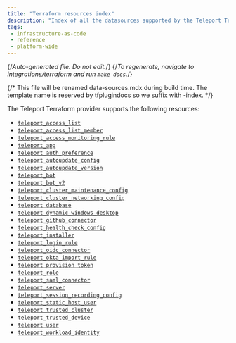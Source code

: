 ```yaml
---
title: "Terraform resources index"
description: "Index of all the datasources supported by the Teleport Terraform Provider"
tags:
 - infrastructure-as-code
 - reference
 - platform-wide
---
```


{/*Auto-generated file. Do not edit.*/}
{/*To regenerate, navigate to integrations/terraform and run `make docs`.*/}

{/*
    This file will be renamed data-sources.mdx during build time.
    The template name is reserved by tfplugindocs so we suffix with -index.
*/}

The Teleport Terraform provider supports the following resources:

  - [`teleport_access_list`](./access_list.mdx)
  - [`teleport_access_list_member`](./access_list_member.mdx)
  - [`teleport_access_monitoring_rule`](./access_monitoring_rule.mdx)
  - [`teleport_app`](./app.mdx)
  - [`teleport_auth_preference`](./auth_preference.mdx)
  - [`teleport_autoupdate_config`](./autoupdate_config.mdx)
  - [`teleport_autoupdate_version`](./autoupdate_version.mdx)
  - [`teleport_bot`](./bot.mdx)
  - [`teleport_bot_v2`](./bot_v2.mdx)
  - [`teleport_cluster_maintenance_config`](./cluster_maintenance_config.mdx)
  - [`teleport_cluster_networking_config`](./cluster_networking_config.mdx)
  - [`teleport_database`](./database.mdx)
  - [`teleport_dynamic_windows_desktop`](./dynamic_windows_desktop.mdx)
  - [`teleport_github_connector`](./github_connector.mdx)
  - [`teleport_health_check_config`](./health_check_config.mdx)
  - [`teleport_installer`](./installer.mdx)
  - [`teleport_login_rule`](./login_rule.mdx)
  - [`teleport_oidc_connector`](./oidc_connector.mdx)
  - [`teleport_okta_import_rule`](./okta_import_rule.mdx)
  - [`teleport_provision_token`](./provision_token.mdx)
  - [`teleport_role`](./role.mdx)
  - [`teleport_saml_connector`](./saml_connector.mdx)
  - [`teleport_server`](./server.mdx)
  - [`teleport_session_recording_config`](./session_recording_config.mdx)
  - [`teleport_static_host_user`](./static_host_user.mdx)
  - [`teleport_trusted_cluster`](./trusted_cluster.mdx)
  - [`teleport_trusted_device`](./trusted_device.mdx)
  - [`teleport_user`](./user.mdx)
  - [`teleport_workload_identity`](./workload_identity.mdx)
